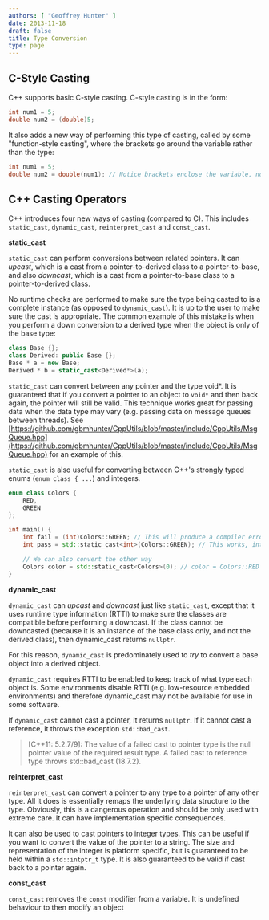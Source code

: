 ```yaml
---
authors: [ "Geoffrey Hunter" ]
date: 2013-11-18
draft: false
title: Type Conversion
type: page
---
```



## C-Style Casting

C++ supports basic C-style casting. C-style casting is in the form:

```c++   
int num1 = 5;
double num2 = (double)5;
```

It also adds a new way of performing this type of casting, called by some "function-style casting", where the brackets go around the variable rather than the type:

```c++    
int num1 = 5;
double num2 = double(num1); // Notice brackets enclose the variable, not the type
```

## C++ Casting Operators

C++ introduces four new ways of casting (compared to C). This includes `static_cast`, `dynamic_cast`, `reinterpret_cast` and `const_cast`.

**static_cast**

`static_cast` can perform conversions between related pointers. It can _upcast_, which is a cast from a pointer-to-derived class to a pointer-to-base, and also _downcast_, which is a cast from a pointer-to-base class to a pointer-to-derived class.

No runtime checks are performed to make sure the type being casted to is a complete instance (as opposed to `dynamic_cast`). It is up to the user to make sure the cast is appropriate. The common example of this mistake is when you perform a down conversion to a derived type when the object is only of the base type:

```c++    
class Base {};
class Derived: public Base {};
Base * a = new Base;
Derived * b = static_cast<Derived*>(a);
```

`static_cast` can convert between any pointer and the type void*. It is guaranteed that if you convert a pointer to an object to `void*` and then back again, the pointer will still be valid. This technique works great for passing data when the data type may vary (e.g. passing data on message queues between threads). See [https://github.com/gbmhunter/CppUtils/blob/master/include/CppUtils/MsgQueue.hpp](https://github.com/gbmhunter/CppUtils/blob/master/include/CppUtils/MsgQueue.hpp) for an example of this.


`static_cast` is also useful for converting between C++'s strongly typed enums (`enum class { ...`) and integers.

```c++    
enum class Colors {
    RED,
    GREEN
};

int main() {
    int fail = (int)Colors::GREEN; // This will produce a compiler error
    int pass = std::static_cast<int>(Colors::GREEN); // This works, int = 1

    // We can also convert the other way
    Colors color = std::static_cast<Colors>(0); // color = Colors::RED
}
```

**dynamic_cast**

`dynamic_cast` can _upcast_ and _downcast_ just like `static_cast`, except that it uses runtime type information (RTTI) to make sure the classes are compatible before performing a downcast. If the class cannot be downcasted (because it is an instance of the base class only, and not the derived class), then dynamic_cast returns `nullptr`.

For this reason, `dynamic_cast` is predominately used to _try_ to convert a base object into a derived object.

`dynamic_cast` requires RTTI to be enabled to keep track of what type each object is. Some environments disable RTTI (e.g. low-resource embedded environments) and therefore dynamic_cast may not be available for use in some software.

If `dynamic_cast` cannot cast a pointer, it returns `nullptr`. If it cannot cast a reference, it throws the exception `std::bad_cast`.
 
> [C++11: 5.2.7/9]: The value of a failed cast to pointer type is the null pointer value of the required result type. A failed cast to reference type throws std::bad_cast (18.7.2).

**reinterpret_cast**

`reinterpret_cast` can convert a pointer to any type to a pointer of any other type. All it does is essentially remaps the underlying data structure to the type. Obviously, this is a dangerous operation and should be only used with extreme care. It can have implementation specific consequences.

It can also be used to cast pointers to integer types. This can be useful if you want to convert the value of the pointer to a string. The size and representation of the integer is platform specific, but is guaranteed to be held within a `std::intptr_t` type. It is also guaranteed to be valid if cast back to a pointer again.

**const_cast**

`const_cast` removes the `const` modifier from a variable. It is undefined behaviour to then modify an object
